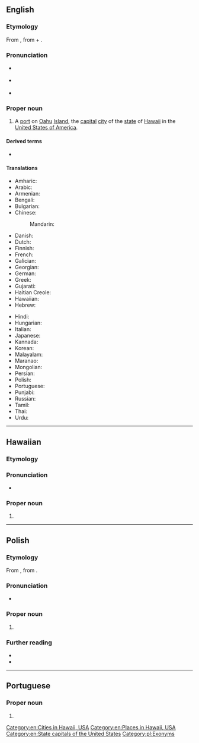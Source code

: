 ==English==
{{wp|lang=en}}

===Etymology===
From {{der|en|haw|Honolulu}}, from {{m|haw|hono||[[bay]], [[harbor]]}} + {{m|haw|lulu||[[shelter]]}}.

===Pronunciation===
* {{a|US}} {{IPA|en|/ˌhoʊ.nəˈluː.luː/}}
* {{a|UK}} {{IPA|en|/ˌhɒn.əˈluː.luː/}}
* {{rhymes|en|uːlu|s=4}}

===Proper noun===
{{en-proper noun}}

# A [[port]] on [[Oahu]] [[island|Island]], the [[capital]] [[city]] of the [[state]] of [[Hawaii]] in the [[United States of America]].

====Derived terms====
* {{l|en|City and County of Honolulu}}

====Translations====
{{trans-top|the capital of Hawaii}}
* Amharic: {{t|am|ሆኖሉሉ|sc=Ethi}}
* Arabic: {{t|ar|هُونُولُولُو|m}}
* Armenian: {{t|hy|Հոնոլուլու|sc=Armn}}
* Bengali: {{t|bn|হনলুলু}}
* Bulgarian: {{t|bg|Хонолулу|m}}
* Chinese:
*: Mandarin: {{t+|cmn|檀香山|tr=Tánxiāngshān|sc=Hani}}
* Danish: {{t|da|Honolulu}}
* Dutch: {{t|nl|Honoloeloe|n}}
* Finnish: {{t+|fi|Honolulu}}
* French: {{t+|fr|Honolulu}}
* Galician: {{t|gl|Honolulu}}
* Georgian: {{t|ka|ჰონოლულუ|sc=Geor}}
* German: {{t+|de|Honolulu}}
* Greek: {{t|el|Χονολούλου}}
* Gujarati: {{t|gu|હોનોલૂલૂ|sc=Gujr}}
* Haitian Creole: {{t|ht|Onloulou}}
* Hawaiian: {{t|haw|Honolulu}}
* Hebrew: {{t|he|הונולולו|tr=honolulu}}
{{trans-mid}}
* Hindi: {{t|hi|होनोलूलू}}
* Hungarian: {{t+|hu|Honolulu}}
* Italian: {{t+|it|Honolulu|f}}
* Japanese: {{t|ja|ホノルル|tr=Honoruru}}
* Kannada: {{t|kn|ಹೊನೊಲುಲು}}
* Korean: {{t|ko|호놀룰루}}
* Malayalam: {{t|ml|ഹോണോലുലു}}
* Maranao: {{t|mrw|Honololo}}
* Mongolian: {{t|mn|Хонолулу}}
* Persian: {{t|fa|هونولولو}}
* Polish: {{t+|pl|Honolulu|n}}
* Portuguese: {{t|pt|Honolulu|f}}
* Punjabi: {{t|pa|ਹੋਨੋਲੁਲੁ}}
* Russian: {{t|ru|Гонолу́лу|m}}
* Tamil: {{t|ta|ஹொனலுலு}}
* Thai: {{t+|th|โฮโนลูลู|tr=Ḥonolūlū}}
* Urdu: {{t|ur|ہونولولو|tr=hōnōlūlū|sc=ur-Arab}}
{{trans-bottom}}

[[Category:en:Cities in Hawaii, USA]]
[[Category:en:Places in Hawaii, USA]]
[[Category:en:State capitals of the United States]]

----

==Hawaiian==

===Etymology===
{{compound|haw|hono|gloss1=bay, harbor|lulu|gloss2=shelter}}

===Pronunciation===
* {{haw-IPA}}

===Proper noun===
{{head|haw|proper noun}}

# {{place|haw|city/state capital|s/Hawaii|c/United States|t1=Honolulu}}

----

==Polish==
{{wp|lang=pl}}

===Etymology===
From {{bor|pl|en|Honolulu}}, from {{der|pl|haw|Honolulu}}.

===Pronunciation===
* {{pl-IPA}}

===Proper noun===
{{pl-proper noun|n|indecl=yes}}

# {{place|pl|city/state capital|s/Hawaii|c/United States|t1=Honolulu}}

===Further reading===
* {{R:pl:WSJP}}
* {{R:PWN}}

[[Category:pl:Exonyms]]

----

==Portuguese==

===Proper noun===
{{pt-proper noun|f}}

# {{place|pt|city/state capital|s/Hawaii|c/United States|t1=Honolulu}}